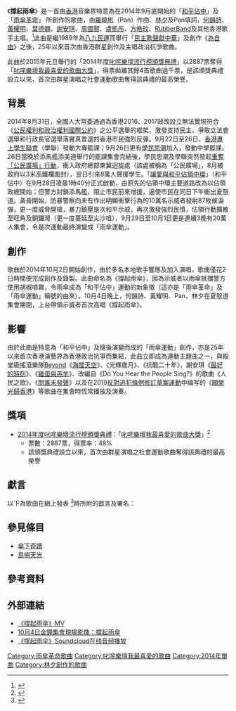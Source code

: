 {{refimprove|time=2019-08-17T06:26:24+00:00}}
《'''撐起雨傘'''》是一首由[[香港|香港]]音樂界特意為在2014年9月底開始的「[[讓愛與和平佔領中環|和平佔中]]」及「[[雨傘革命|雨傘革命]]」 所創作的歌曲，由[[羅曉彬|羅曉彬]]（Pan）作曲、[[林夕|林夕]]及Pan填詞，[[何韻詩|何韻詩]]、[[黃耀明|黃耀明]]、[[葉德嫻|葉德嫻]]、[[謝安琪|謝安琪]]、[[周國賢|周國賢]]、[[盧凱彤|盧凱彤]]、[[方皓玟|方皓玟]]、[[RubberBand|RubberBand]]及其他香港歌手主唱。<ref>{{cite news|author=皓騫|title=《撐起雨傘》作曲人 Pan鼓勵學生堅持|url=http://hk.apple.nextmedia.com/entertainment/art/20141006/18890409|accessdate=2014-10-27|newspaper=《蘋果日報》|date=2014-10-06|archive-url=https://web.archive.org/web/20141027105616/http://hk.apple.nextmedia.com/entertainment/art/20141006/18890409|archive-date=2014-10-27|dead-url=no}}</ref>此曲是繼1989年為[[八九民運|八九民運]]而舉行「[[民主歌聲獻中華|民主歌聲獻中華]]」及創作《[[六四歌曲#为自由|為自由]]》之後，25年以來首次由香港群星創作及主唱政治抗爭歌曲。

此曲於2015年元旦舉行的「2014年度[[叱咤樂壇流行榜頒獎典禮|叱咤樂壇流行榜頒獎典禮]]」以2887票奪得「[[叱咤樂壇我最喜愛的歌曲大獎|叱咤樂壇我最喜愛的歌曲大獎]]」，得票拋離其餘4首歌曲過千票，是該頒獎典禮設立以來，首次由群星演唱之社會運動歌曲奪得該典禮的最高榮譽。

==背景==
{{main|2016年及2017年香港政治制度改革|2014年香港學界大罷課|重奪「公民廣場」行動|讓愛與和平佔領中環|9·28催淚彈驅散行動|雨傘運動}}
2014年8月31日，全國人大常委通過為香港2016、2017政改設立無法實現符合《[[公民權利和政治權利國際公約|公民權利和政治權利國際公約]]》之公平選舉的框架，激發支持民主、爭取立法會選舉和行政長官選舉落實真普選的香港市民強烈反彈。9月22日至26日，[[香港專上學生聯會|香港專上學生聯會]]（學聯）發動大專罷課；9月26日更有[[學民思潮|學民思潮]]加入，發動中學罷課。26日當晚於添馬艦添美道舉行的罷課集會完結後，學民思潮及學聯突然發起[[重奪「公民廣場」行動|重奪「公民廣場」行動]]，衝入政府總部東翼迴旋處（該處被稱為「公民廣場」，8月被政府以3米高鐵欄圍封），翌日引來8萬人聲援學生。「[[讓愛與和平佔領中環|讓愛與和平佔領中環]]」（和平佔中）在9月28日凌晨1時40分正式啟動，由原先的佔領中環主要道路改為以佔領政總開始；但警方封鎖添馬艦，阻止市民前來增援，逼使市民在同日下午衝出夏慤道。黃昏開始，防暴警察向未有作出明顯衝擊行為的10萬名示威者發射87枚催淚彈，更一度威脅開槍，暴力鎮壓是次和平示威，再次激發強烈民憤，佔領行動擴散至旺角及銅鑼灣（更一度蔓延至尖沙咀），9月29日至10月1日更是連續3晚有20萬人集會，令是次運動最終演變成「雨傘運動」。

==創作==
歌曲於2014年10月2日開始創作，由於多名本地歌手響應及加入演唱，歌曲僅花2日時間便完成創作及錄製。此曲命名為《撐起雨傘》，因為示威者以雨傘抵擋警方使用胡椒噴霧，令雨傘成為「和平佔中」運動的新象徵（這亦是「雨傘革命」及「雨傘運動」稱號的由來）。10月4日晚上，何韻詩、黃耀明、Pan、林夕在夏慤道集會期間，上台帶領示威者首次高唱《撐起雨傘》。

==影響==
由於此曲是特意為「和平佔中」及隨後演變而成的「雨傘運動」創作，亦是25年以來首次香港演藝界為香港政治抗爭而集結，此曲立即成為運動主題曲之一，與殿堂級搖滾樂隊[[Beyond|Beyond]]《[[海闊天空_(Beyond歌曲)|海闊天空]]》、《光輝歲月》、《抗戰二十年》，謝安琪《[[最好的時刻|最好的時刻]]》、《[[雞蛋與羔羊|雞蛋與羔羊]]》、改編自《Do You Hear the People Sing?》的歌曲《人民之歌》、《[[問誰未發聲|問誰未發聲]]》以及在2019[[反對逃犯條例修訂草案運動|反對逃犯條例修訂草案運動]]中编写的《[[願榮光歸香港|願榮光歸香港]]》等歌曲在集會時恆常播放及演奏。

==獎項==
*[[2014年度叱咤樂壇流行榜頒獎典禮得獎名單|2014年度叱咤樂壇流行榜頒獎典禮]]：「[[叱咤樂壇我最喜愛的歌曲大獎|叱咤樂壇我最喜愛的歌曲大獎]]」<ref>{{Cite web |url=https://www.youtube.com/watch?v=1kopFK48shs |title=撐起雨傘（2014叱吒樂壇我最喜愛的歌曲大獎現場表演） |access-date=2015-01-11 |archive-url=https://web.archive.org/web/20150515204844/https://www.youtube.com/watch?v=1kopFK48shs |archive-date=2015-05-15 |dead-url=no }}</ref>
**票數：2887票，得票率：48%
**該頒獎典禮設立以來，首次由群星演唱之社會運動歌曲奪得該典禮的最高榮譽

==獻言==
以下為歌曲在網上發表 <ref>{{cite web|url=https://www.youtube.com/watch?v=C_23GElzJFo|author=Umbrella Revolution|title=撐起雨傘|website=youtube.com|date=2014-10-04|archiveurl=https://web.archive.org/web/20141006102733/https://www.youtube.com/watch?v=C_23GElzJFo|archivedate=2014-10-06|deadurl=yes}}</ref>時所附的獻言及署名：

{{Cquote|給那夜，或者無數日夜，撐著雨傘或赤身淋雨的無私奉獻者：<br>所有為我城命運付出，不計個人前途得失的年輕人，所有令香港變得更美麗的人，你們並不­孤單。<br>To Hong Kong, <br>Love from us|Pan / 林夕 / 黃耀明 / 何韻詩 / 馮翰銘 / 謝安琪 / 周國賢 / 盧凱彤 / 方皓玟 / 黃靖 / 黃馨 / 6號 / 阿偉 / 泥鯭 / Yellow<br> / 雞蛋蒸肉餅 / Tim Lui / yukilovey / 苦榮 / 何丙 / 何山 / Yamanyamo / Goro / Frankie / Kamkin / Sogun / Francis / Ivan / FilMe / Kacey

Special thanks to 葉德嫻}}

==參見條目==
* [[傘下奇蹟|傘下奇蹟]]
* [[島嶼天光|島嶼天光]]

==參考資料==
{{reflist}}
==外部連結==
* [https://www.youtube.com/watch?v=C_23GElzJFo 《撐起雨傘》MV] {{Wayback|url=https://www.youtube.com/watch?v=C_23GElzJFo|date=20141006102733}}
* [https://www.youtube.com/watch?v=KTLzY2G-hds 10月4日金鐘集會現場影像：撐起雨傘] {{Wayback|url=https://www.youtube.com/watch?v=KTLzY2G-hds |date=20160401091603 }}
* [https://soundcloud.com/umbrella-revolution/wbtnw0qmjnqu 《撑起雨伞》Soundcloud在线音频播放] {{Wayback|url=https://soundcloud.com/umbrella-revolution/wbtnw0qmjnqu |date=20201126003058 }}
{{雨傘革命}}
{{叱咤我最喜愛歌曲}}

[[Category:雨傘革命歌曲|Category:雨傘革命歌曲]]
[[Category:叱咤樂壇我最喜愛的歌曲|Category:叱咤樂壇我最喜愛的歌曲]]
[[Category:2014年單曲|Category:2014年單曲]]
[[Category:林夕創作的歌曲|Category:林夕創作的歌曲]]